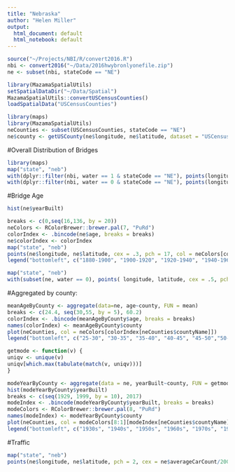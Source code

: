 ```yaml
---
title: "Nebraska"
author: "Helen Miller"
output:
  html_document: default
  html_notebook: default
---
```


```r
source("~/Projects/NBI/R/convert2016.R")
nbi <- convert2016("~/Data/2016hwybronlyonefile.zip")
ne <- subset(nbi, stateCode == "NE")
```
```r
library(MazamaSpatialUtils)
setSpatialDataDir("~/Data/Spatial")
MazamaSpatialUtils::convertUSCensusCounties()
loadSpatialData("USCensusCounties")
```
```r
library(maps)
library(MazamaSpatialUtils)
neCounties <- subset(USCensusCounties, stateCode == "NE")
ne$county <- getUSCounty(ne$longitude, ne$latitude, dataset = "USCensusCounties", stateCode = "NE")
```

#Overall Distribution of Bridges

```r
library(maps)
map("state", "neb")
with(dplyr::filter(nbi, water == 1 & stateCode == "NE"), points(longitude, latitude, pch = 2, cex = .2))
with(dplyr::filter(nbi, water == 0 & stateCode == "NE"), points(longitude, latitude, pch = 2, cex = .5, col = "red"))
```

#Bridge Age 

```r
hist(ne$yearBuilt)
```

```r
breaks <- c(0,seq(16,136, by = 20))
neColors <- RColorBrewer::brewer.pal(7, "PuRd")
colorIndex <- .bincode(ne$age, breaks = breaks)
ne$colorIndex <- colorIndex
map("state", "neb")
points(ne$longitude, ne$latitude, cex = .3, pch = 17, col = neColors[colorIndex])
legend("bottomleft", c("1880-1900", "1900-1920", "1920-1940", "1940-1960", "1960-1980", "1980-2000", "2000-2017"), pch = 17, col = neColors[7:1])
```

```r
map("state", "neb")
with(subset(ne, water == 0), points( longitude, latitude, cex = .5, pch = 17, col = neColors[colorIndex]))
```

#Aggregated by county: 

```r
meanAgeByCounty <- aggregate(data=ne, age~county, FUN = mean)
breaks <- c(24.4, seq(30,55, by = 5), 60.2)
colorIndex <- .bincode(meanAgeByCounty$age, breaks = breaks)
names(colorIndex) <- meanAgeByCounty$county
plot(neCounties, col = neColors[colorIndex[neCounties$countyName]])
legend("bottomleft", c("25-30", "30-35", "35-40", "40-45", "45-50","50-55", "55-60"), pch = 15, col = neColors)

getmode <- function(v) {
uniqv <- unique(v)
uniqv[which.max(tabulate(match(v, uniqv)))]
}

modeYearByCounty <- aggregate(data = ne, yearBuilt~county, FUN = getmode)
hist(modeYearByCounty$yearBuilt)
breaks <- c(seq(1929, 1999, by = 10), 2017)
modeIndex <- .bincode(modeYearByCounty$yearBuilt, breaks = breaks)
modeColors <- RColorBrewer::brewer.pal(8, "PuRd")
names(modeIndex) <- modeYearByCounty$county
plot(neCounties, col = modeColors[8:1][modeIndex[neCounties$countyName]])
legend("bottomleft", c("1930s", "1940s", "1950s", "1960s", "1970s", "1980s", "1990s", "2000s"), pch = 15, col = modeColors)
```

#Traffic
```r
map("state", "neb")
points(ne$longitude, ne$latitude, pch = 2, cex = ne$averageCarCount/20000)
```








